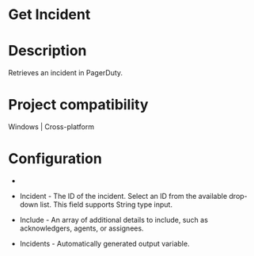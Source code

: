 ﻿# Get Incident

# Description

Retrieves an incident in PagerDuty.

# Project compatibility

Windows | Cross-platform

# Configuration

* 
* Incident - The ID of the incident. Select an ID from the available drop-down list. This field supports String type input.
* Include - An array of additional details to include, such as acknowledgers, agents, or assignees.









* Incidents - Automatically generated output variable.
